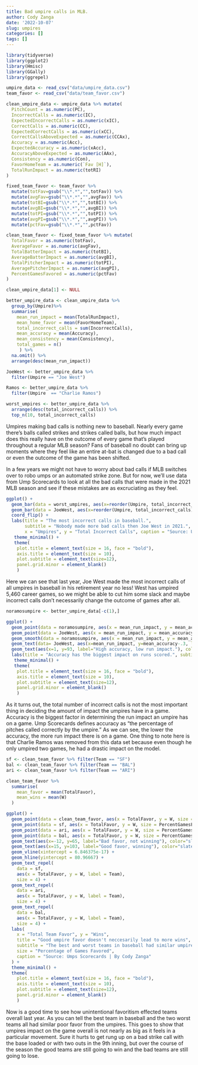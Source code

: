 ```yaml
---
title: Bad umpire calls in MLB.
author: Cody Zanga
date: '2022-10-07'
slug: umpires
categories: []
tags: []
---
```


```r
library(tidyverse)
library(ggplot2)
library(Hmisc)
library(GGally)
library(ggrepel)
```

```r
umpire_data <- read_csv("data/umpire_data.csv")
team_favor <- read_csv("data/team_favor.csv")
```

```r
clean_umpire_data <- umpire_data %>% mutate(
  PitchCount = as.numeric(PC),
  IncorrectCalls = as.numeric(IC),
  ExpectedIncorrectCalls = as.numeric(xIC),
  CorrectCalls = as.numeric(CC),
  ExpectedCorrectCalls = as.numeric(xCC),
  CorrectCallsAboveExpected = as.numeric(CCAx),
  Accuracy = as.numeric(Acc),
  ExpectedAccuracy = as.numeric(xAcc),
  AccuracyAboveExpected = as.numeric(AAx),
  Consistency = as.numeric(Con),
  FavorHomeTeam = as.numeric(`Fav [H]`),
  TotalRunImpact = as.numeric(totRI)
)
```

```r
fixed_team_favor <- team_favor %>% 
  mutate(totFav=gsub("\\*.*","",totFav)) %>%
  mutate(avgFav=gsub("\\*.*","",avgFav)) %>%
  mutate(totBI=gsub("\\*.*","",totBI)) %>%
  mutate(avgBI=gsub("\\*.*","",avgBI)) %>%
  mutate(totPI=gsub("\\*.*","",totPI)) %>%
  mutate(avgPI=gsub("\\*.*","",avgPI)) %>%
  mutate(pctFav=gsub("\\*.*","",pctFav))
```

```r
clean_team_favor <- fixed_team_favor %>% mutate(
  TotalFavor = as.numeric(totFav),
  AverageFavor = as.numeric(avgFav),
  TotalBatterImpact = as.numeric(totBI),
  AverageBatterImpact = as.numeric(avgBI),
  TotalPitcherImpact = as.numeric(totPI),
  AveragePitcherImpact = as.numeric(avgPI),
  PercentGamesFavored = as.numeric(pctFav)
)
```

```r
clean_umpire_data[1] <- NULL
```

```r
better_umpire_data <- clean_umpire_data %>% 
  group_by(Umpire)%>%
  summarise(
    mean_run_impact = mean(TotalRunImpact),
    mean_home_favor = mean(FavorHomeTeam),
    total_incorrect_calls = sum(IncorrectCalls),
    mean_accuracy = mean(Accuracy),
    mean_consistency = mean(Consistency),
    total_games = n()
     ) %>% 
  na.omit() %>%
  arrange(desc(mean_run_impact))
```

```r
JoeWest <- better_umpire_data %>%
  filter(Umpire == "Joe West")

Ramos <- better_umpire_data %>%
  filter(Umpire  == "Charlie Ramos")
```

```r
worst_umpires <- better_umpire_data %>% 
  arrange(desc(total_incorrect_calls)) %>%
  top_n(10, total_incorrect_calls)
```

Umpires making bad calls is nothing new to baseball. Nearly every game there's balls called strikes and strikes called balls, but how much impact does this really have on the outcome of every game that's played throughout a regular MLB season? Fans of baseball no doubt can bring up moments where they feel like an entire at-bat is changed due to a bad call or even the outcome of the game has been shifted. 

In a few years we might not have to worry about bad calls if MLB switches over to robo umps or an automated strike zone. But for now, we'll use data from Ump Scorecards to look at all the bad calls that were made in the 2021 MLB season and see if these mistakes are as excruciating as they feel.  

```r
ggplot() +
  geom_bar(data = worst_umpires, aes(x=reorder(Umpire, total_incorrect_calls), weight=total_incorrect_calls)) +
  geom_bar(data = JoeWest, aes(x=reorder(Umpire, total_incorrect_calls), weight=total_incorrect_calls), fill = "black") +
  coord_flip() +
  labs(title = "The most incorrect calls in baseball.", 
       subtitle = "Nobody made more bad calls then Joe West in 2021.",
       x = "Umpires", y = "Total Incorrect Calls", caption = "Source: Ump Scorecards | By Cody Zanga") +
   theme_minimal() + 
   theme(
    plot.title = element_text(size = 16, face = "bold"),
    axis.title = element_text(size = 10), 
    plot.subtitle = element_text(size=12), 
    panel.grid.minor = element_blank()
    )
```

Here we can see that last year, Joe West made the most incorrect calls of all umpires in baseball in his retirement year no less! West has umpired 5,460 career games, so we might be able to cut him some slack and maybe incorrect calls don't necessarily change the outcome of games after all.

```r
noramosumpire <- better_umpire_data[-c(1),]
```

```r
ggplot() +
  geom_point(data = noramosumpire, aes(x = mean_run_impact, y = mean_accuracy), color = "black") +
  geom_point(data = JoeWest, aes(x = mean_run_impact, y = mean_accuracy), color = "red") +
  geom_smooth(data = noramosumpire, aes(x = mean_run_impact, y = mean_accuracy), method = "lm") +
  geom_text(data= JoeWest, aes(x=mean_run_impact, y=mean_accuracy-.3, label=Umpire)) +
  geom_text(aes(x=1, y=93, label="High accuracy, low run impact."), color="slategray2") +
  labs(title = "Accuracy has the biggest impact on runs scored.", subtitle = "Umpire accuracy is more important than the overall number of calls they get wrong.", x="Mean Run Impact", y="Mean Accuracy", caption = "Source: Ump Scorecards | By Cody Zanga") +
   theme_minimal() + 
   theme(
    plot.title = element_text(size = 16, face = "bold"),
    axis.title = element_text(size = 10), 
    plot.subtitle = element_text(size=12), 
    panel.grid.minor = element_blank()
    )

```

As it turns out, the total number of incorrect calls is not the most important thing in deciding the amount of impact the umpires have in a game. Accuracy is the biggest factor in determining the run impact an umpire has on a game. Ump Scorecards defines accuracy as "the percentage of pitches called correctly by the umpire." As we can see, the lower the accuracy, the more run impact there is on a game. One thing to note here is that Charlie Ramos was removed from this data set because even though he only umpired two games, he had a drastic impact on the model.

```r
sf <- clean_team_favor %>% filter(Team == "SF")
bal <- clean_team_favor %>% filter(Team == "BAL")
ari <- clean_team_favor %>% filter(Team == "ARI")
```

```r
clean_team_favor %>%
  summarise(
    mean_favor = mean(TotalFavor),
    mean_wins = mean(W)
  )
```

```r
ggplot() +
  geom_point(data = clean_team_favor, aes(x = TotalFavor, y = W, size = PercentGamesFavored), color = "black") +
  geom_point(data = sf, aes(x = TotalFavor, y = W, size = PercentGamesFavored), color = "#AE8F6F") +
  geom_point(data = ari, aes(x = TotalFavor, y = W, size = PercentGamesFavored), color = "#A71930") +
  geom_point(data = bal, aes(x = TotalFavor, y = W, size = PercentGamesFavored), color = "#DF4601") +
  geom_text(aes(x=-12, y=65, label="Bad favor, not winning"), color="slategray2") +
  geom_text(aes(x=15, y=103, label="Good favor, winning"), color="slategray2") +
  geom_vline(xintercept = 6.846375e-17) +
  geom_hline(yintercept = 80.96667) +
  geom_text_repel(
    data = sf,
    aes(x = TotalFavor, y = W, label = Team),
    size = 4) +
  geom_text_repel(
    data = ari,
    aes(x = TotalFavor, y = W, label = Team),
    size = 4) +
  geom_text_repel(
    data = bal,
    aes(x = TotalFavor, y = W, label = Team),
    size = 4) +
  labs(
    x = "Total Team Favor", y = "Wins",
    title = "Good umpire favor doesn't neccesarily lead to more wins",
    subtitle = "The best and worst teams in baseball had similar umpire favor",
    size = "Percentage of Games Favored",
    caption = "Source: Umps Scorecards | By Cody Zanga"
  ) +
  theme_minimal() +
  theme(
    plot.title = element_text(size = 16, face = "bold"),
    axis.title = element_text(size = 10), 
    plot.subtitle = element_text(size=12), 
    panel.grid.minor = element_blank()
    )

```

Now is a good time to see how unintentional favoritism effected teams overall last year. As you can tell the best team in baseball and the two worst teams all had similar poor favor from the umpires. This goes to show that umpires impact on the game overall is not nearly as big as it feels in a particular movement. Sure it hurts to get rung up on a bad strike call with the base loaded or with two outs in the 9th inning, but over the course of the season the good teams are still going to win and the bad teams are still going to lose.

